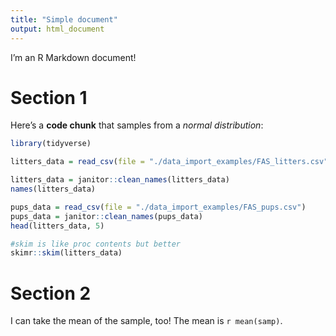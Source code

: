 ```yaml
---
title: "Simple document"
output: html_document
---
```


I'm an R Markdown document! 

# Section 1

Here's a **code chunk** that samples from 
a _normal distribution_:

```r
library(tidyverse)

litters_data = read_csv(file = "./data_import_examples/FAS_litters.csv")

litters_data = janitor::clean_names(litters_data)
names(litters_data)

pups_data = read_csv(file = "./data_import_examples/FAS_pups.csv")
pups_data = janitor::clean_names(pups_data)
head(litters_data, 5)

#skim is like proc contents but better
skimr::skim(litters_data)
```

# Section 2

I can take the mean of the sample, too!
The mean is `r mean(samp)`.